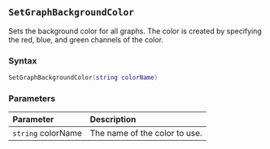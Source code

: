 ::: {.minipage data-latex="{\textwidth}"}
## `SetGraphBackgroundColor`

Sets the background color for all graphs. The color is created by specifying the red, blue, and green channels of the color.

### Syntax {-}

``` .lua
SetGraphBackgroundColor(string colorName)
```

### Parameters {-}

**Parameter** | **Description**
| :-- | :-- |
| `string` colorName | The name of the color to use. |
:::
